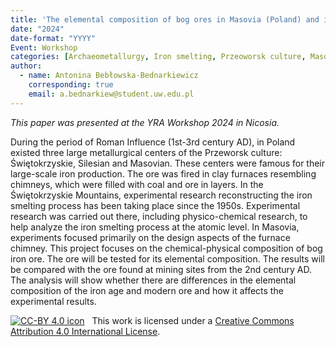 ```yaml
---
title: 'The elemental composition of bog ores in Masovia (Poland) and its affect on the reconstruction of the smelting process'
date: "2024"
date-format: "YYYY"
Event: Workshop
categories: [Archaeometallurgy, Iron smelting, Przeoworsk culture, Masovian Centre of Metallurgy]
author: 
  - name: Antonina Bebłowska-Bednarkiewicz
    corresponding: true
    email: a.bednarkiew@student.uw.edu.pl
---
```


*This paper was presented at the YRA Workshop 2024 in Nicosia.*

During the period of Roman Influence (1st-3rd century AD), in Poland existed three large metallurgical centers of the Przeworsk culture: Świętokrzyskie, Silesian and Masovian. These centers were famous for their large-scale iron production. The ore was fired in clay furnaces resembling chimneys, which were filled with coal and ore in layers. 
In the Świętokrzyskie Mountains, experimental research reconstructing the iron smelting process has been taking place since the 1950s. Experimental research was carried out there, including physico-chemical research, to help analyze the iron smelting process at the atomic level. In Masovia, experiments focused primarily on the design aspects of the furnace chimney. 
This project focuses on the chemical-physical composition of bog iron ore. The ore will be tested for its elemental composition. The results will be compared with the ore found at mining sites from the 2nd century AD. The analysis will show whether there are differences in the elemental composition of the iron age and modern ore and how it affects the experimental results.

[![CC-BY 4.0 icon](https://i.creativecommons.org/l/by/4.0/88x31.png)](http://creativecommons.org/licenses/by/4.0/)&nbsp;&nbsp; This work is licensed under a [Creative Commons Attribution 4.0 International License](https://creativecommons.org/licenses/by/4.0/). 

